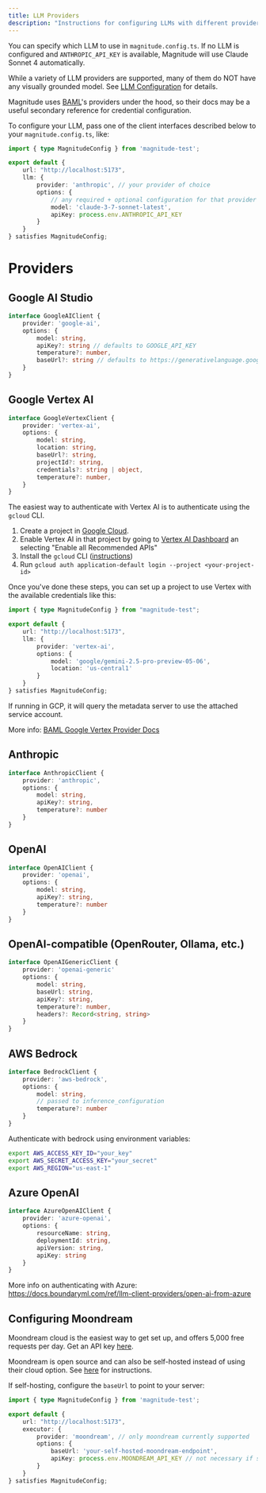```yaml
---
title: LLM Providers
description: "Instructions for configuring LLMs with different providers"
---
```


You can specify which LLM to use in `magnitude.config.ts`. If no LLM is configured and `ANTHROPIC_API_KEY` is available, Magnitude will use Claude Sonnet 4 automatically.


<Warning>While a variety of LLM providers are supported, many of them do NOT have any visually grounded model. See [LLM Configuration](/customizing/llm-configuration) for details.</Warning>

<Info>Magnitude uses [BAML](https://docs.boundaryml.com/ref/llm-client-providers/overview)'s providers under the hood, so their docs may be a useful secondary reference for credential configuration.</Info>


To configure your LLM, pass one of the client interfaces described below to your `magnitude.config.ts`, like:
```typescript
import { type MagnitudeConfig } from 'magnitude-test';

export default {
    url: "http://localhost:5173",
    llm: {
        provider: 'anthropic', // your provider of choice
        options: {
            // any required + optional configuration for that provider
            model: 'claude-3-7-sonnet-latest',
            apiKey: process.env.ANTHROPIC_API_KEY
        }
    }
} satisfies MagnitudeConfig;
```

# Providers

## Google AI Studio
```typescript
interface GoogleAIClient {
    provider: 'google-ai',
    options: {
        model: string,
        apiKey?: string // defaults to GOOGLE_API_KEY
        temperature?: number,
        baseUrl?: string // defaults to https://generativelanguage.googleapis.com/v1beta
    }
}
```

## Google Vertex AI

```typescript
interface GoogleVertexClient {
    provider: 'vertex-ai',
    options: {
        model: string,
        location: string,
        baseUrl?: string,
        projectId?: string,
        credentials?: string | object,
        temperature?: number,
    }
}
```

The easiest way to authenticate with Vertex AI is to authenticate using the `gcloud` CLI.

1. Create a project in [Google Cloud](https://console.cloud.google.com).
2. Enable Vertex AI in that project by going to [Vertex AI Dashboard](https://console.cloud.google.com/vertex-ai/dashboard) an selecting "Enable all Recommended APIs"
3. Install the `gcloud` CLI ([instructions](https://cloud.google.com/sdk/docs/install))
4. Run `gcloud auth application-default login --project <your-project-id>`

Once you've done these steps, you can set up a project to use Vertex with the available credentials like this:
```ts
import { type MagnitudeConfig } from "magnitude-test";

export default {
    url: "http://localhost:5173",
    llm: {
        provider: 'vertex-ai',
        options: {
            model: 'google/gemini-2.5-pro-preview-05-06',
            location: 'us-central1'
        }
    }
} satisfies MagnitudeConfig;
```

If running in GCP, it will query the metadata server to use the attached service account.

<Info>More info: [BAML Google Vertex Provider Docs](https://docs.boundaryml.com/ref/llm-client-providers/google-vertex#authentication)</Info>



## Anthropic

```typescript
interface AnthropicClient {
    provider: 'anthropic',
    options: {
        model: string,
        apiKey?: string,
        temperature?: number
    }   
}
```

## OpenAI
```typescript
interface OpenAIClient {
    provider: 'openai',
    options: {
        model: string,
        apiKey?: string,
        temperature?: number
    }
}
```

## OpenAI-compatible (OpenRouter, Ollama, etc.)

```typescript
interface OpenAIGenericClient {
    provider: 'openai-generic'
    options: {
        model: string,
        baseUrl: string,
        apiKey?: string,
        temperature?: number,
        headers?: Record<string, string>
    }
}
```

## AWS Bedrock

```typescript
interface BedrockClient {
    provider: 'aws-bedrock',
    options: {
        model: string,
        // passed to inference_configuration
        temperature?: number
    }   
}
```

Authenticate with bedrock using environment variables:
```sh
export AWS_ACCESS_KEY_ID="your_key"
export AWS_SECRET_ACCESS_KEY="your_secret"
export AWS_REGION="us-east-1"
```

## Azure OpenAI

```typescript
interface AzureOpenAIClient {
    provider: 'azure-openai',
    options: {
        resourceName: string,
        deploymentId: string,
        apiVersion: string,
        apiKey: string
    }
}
```
<Info>More info on authenticating with Azure: https://docs.boundaryml.com/ref/llm-client-providers/open-ai-from-azure</Info>

## Configuring Moondream

Moondream cloud is the easiest way to get set up, and offers 5,000 free requests per day. Get an API key [here](https://moondream.ai/c/cloud/api-keys).

Moondream is open source and can also be self-hosted instead of using their cloud option. See [here](https://moondream.ai/c/moondream-server) for instructions.

If self-hosting, configure the `baseUrl` to point to your server:

```typescript
import { type MagnitudeConfig } from 'magnitude-test';

export default {
    url: "http://localhost:5173",
    executor: {
        provider: 'moondream', // only moondream currently supported
        options: {
            baseUrl: 'your-self-hosted-moondream-endpoint',
            apiKey: process.env.MOONDREAM_API_KEY // not necessary if self-hosted
        }
    }
} satisfies MagnitudeConfig;
```

